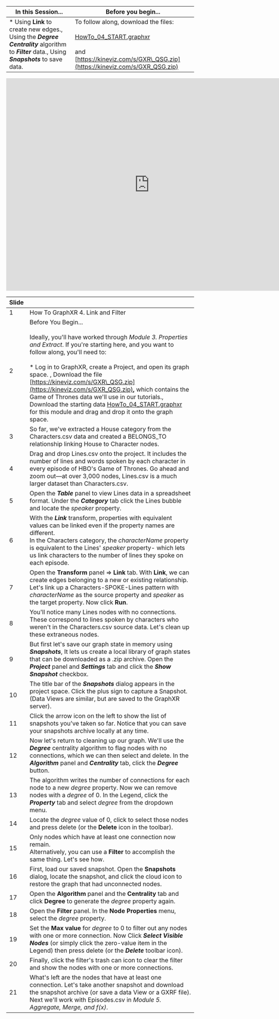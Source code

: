 | In this Session... | Before you begin... |
| --- | --- |
| *   Using **Link** to create new edges., Using the _**Degree Centrality**_ algorithm to _**Filter**_ data., Using _**Snapshots**_ to save data. | To follow along, download the files:<br/><br/>[HowTo\_04\_START.graphxr](/HowTo_04_START.graphxr)<br/><br/>and [https://kineviz.com/s/GXR\_QSG.zip](https://kineviz.com/s/GXR_QSG.zip) |

<iframe src="https://docs.google.com/presentation/d/e/2PACX-1vTcgXzZowU3IEHuzDApfw2pT0GfDGZKMNdR_OBbidcFrqlNJecgLZh19M7hhuQ9lcTn658Uv1sVDzgz/embed?start=false&loop=false&delayms=60000" frameborder="0" width="768" height="569" allowfullscreen="true" mozallowfullscreen="true" webkitallowfullscreen="true"></iframe>

| **Slide** |     |
| --- | --- |
| 1   | How To GraphXR 4. Link and Filter |
| 2   | Before You Begin...<br/><br/>Ideally, you'll have worked through _Module 3. Properties and Extract_. If you're starting here, and you want to follow along, you'll need to:<br/><br/>*   Log in to GraphXR, create a Project, and open its graph space. , Download the file [https://kineviz.com/s/GXR\_QSG.zip](https://kineviz.com/s/GXR_QSG.zip)**,** which contains the Game of Thrones data we'll use in our tutorials., Download the starting data [HowTo\_04\_START.graphxr](/HowTo_04_START.graphxr) for this module and drag and drop it onto the graph space. |
| 3   | So far, we've extracted a House category from the Characters.csv data and created a BELONGS\_TO relationship linking House to Character nodes. |
| 4   | Drag and drop Lines.csv onto the project. It includes the number of lines and words spoken by each character in every episode of HBO's Game of Thrones. Go ahead and zoom out—at over 3,000 nodes, Lines.csv is a much larger dataset than Characters.csv. |
| 5   | Open the _**Table**_ panel to view Lines data in a spreadsheet format. Under the _**Category**_ tab click the Lines bubble and locate the _speaker_ property. |
| 6   | With the _**Link**_ transform, properties with equivalent values can be linked even if the property names are different.  <br/>In the Characters category, the _characterName_ property is equivalent to the Lines' _speaker_ property- which lets us link characters to the number of lines they spoke on each episode. |
| 7   | Open the **Transform** panel => **Link**  tab.  With **Link**, we can create edges belonging to a new or existing relationship. Let's link up a Characters-SPOKE\-Lines pattern with _characterName_ as the source property and _speaker_ as the target property. Now click **Run**. |
| 8   | You'll notice many Lines nodes with no connections. These correspond to lines spoken by characters who weren't in the Characters.csv source data. Let's clean up these extraneous nodes. |
| 9   | But first let's save our graph state in memory using _**Snapshots**_, It lets us create a local library of graph states that can be downloaded as a .zip archive.  Open the _**Project**_ panel and _**Settings**_ tab and click the _**Show Snapshot**_ checkbox. |
| 10  | The title bar of the _**Snapshots**_ dialog appears in the project space. Click the plus sign to capture a Snapshot.  <br/>(Data Views are similar, but are saved to the GraphXR server). |
| 11  | Click the arrow icon on the left to show the list of snapshots you've taken so far. Notice that you can save your snapshots archive locally at any time. |
| 12  | Now let's return to cleaning up our graph. We'll use the _**Degree**_ centrality algorithm to flag nodes with no connections, which we can then select and delete. In the _**Algorithm**_ panel and _**Centrality**_ tab, click the _**Degree**_ button. |
| 13  | The algorithm writes the number of connections for each node to a new _degree_ property. Now we can remove nodes with a _degree_ of 0. In the Legend, click the _**Property**_ tab and select _degree_ from the dropdown menu. |
| 14  | Locate the _degree_ value of 0, click to select those nodes and press delete (or the **Delete** icon in the toolbar). |
| 15  | Only nodes which have at least one connection now remain.  <br/>Alternatively, you can use a **Filter** to accomplish the same thing. Let's see how. |
| 16  | First, load our saved snapshot. Open the **Snapshots** dialog, locate the snapshot, and click the cloud icon to restore the graph that had unconnected nodes. |
| 17  | Open the **Algorithm** panel and the **Centrality** tab and click **Degree** to generate the _degree_ property again. |
| 18  | Open the **Filter** panel. In the **Node Properties** menu, select the _degree_ property. |
| 19  | Set the **Max value** for _degree_ to 0 to filter out any nodes with one or more connection. Now Click _**Select Visible Nodes**_ (or simply click the zero-value item in the Legend) then press delete (or the _**Delete**_ toolbar icon). |
| 20  | Finally, click the filter's trash can icon to clear the filter and show the nodes with one or more connections. |
| 21  | What's left are the nodes that have at least one connection. Let's take another snapshot and download the snapshot archive (or save a data View or a GXRF file).  <br/>Next we'll work with Episodes.csv in _Module 5. Aggregate, Merge, and f(x)_. |